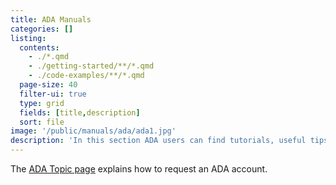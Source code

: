 ```yaml
---
title: ADA Manuals
categories: []
listing:
  contents: 
    - ./*.qmd
    - ./getting-started/**/*.qmd
    - ./code-examples/**/*.qmd
  page-size: 40
  filter-ui: true
  type: grid
  fields: [title,description]
  sort: file
image: '/public/manuals/ada/ada1.jpg'
description: 'In this section ADA users can find tutorials, useful tips and tricks, and essential documentation to help them make the most of the cluster.'
---
```


::: {.callout-tip}
The [ADA Topic page](/topics/ada.qmd#how-to-request-access) explains how to request an ADA account.
:::
